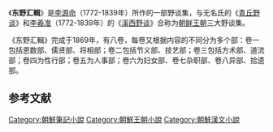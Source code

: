 《'''东野汇輯'''》是[[李源命|李源命]]（1772-1839年）所作的一部野谈集，与无名氏的《[[青丘野谈|青丘野谈]]》和[[李羲准|李羲准]]（1772-1839年）的《[[溪西野谈|溪西野谈]]》合称为[[朝鲜王朝|朝鲜王朝]]三大野谈集{{r|通史|page=1438}}。

《东野汇輯》完成于1869年，有八卷，每卷又根据内容的不同分为多个部：卷一包括恩数部、儒贤部、将相部；卷二包括节义部、技艺部；卷三包括方术部、道流部；卷四为性行部；卷五为人事部；卷六为妇女部、卷七杂职部、卷八异部、拾遗部。{{r|金宽雄|page=297}}

==参考文献==
{{Reflist|refs=
<ref name="通史">{{cite book |author=李岩|coauthors=徐建顺、池水涌、俞成云  |title=《朝鲜文学通史》|year=2010年9月 |publisher=社会科学文献出版社 |location=北京|ISBN=978-7-5097-1511-6}}</ref>
<ref name="金宽雄">{{cite book |author=金宽雄|coauthors=金晶银|title=《韩国古代汉文小说史略》 |year=2011年1月|publisher=北京大学出版社 |location=北京|isbn=978-7-301-18103-4}}</ref>
}}

[[Category:朝鮮筆記小說|Category:朝鮮筆記小說]]
[[Category:朝鮮王朝小說|Category:朝鮮王朝小說]]
[[Category:朝鮮漢文小說|Category:朝鮮漢文小說]]
{{book-stub}}
